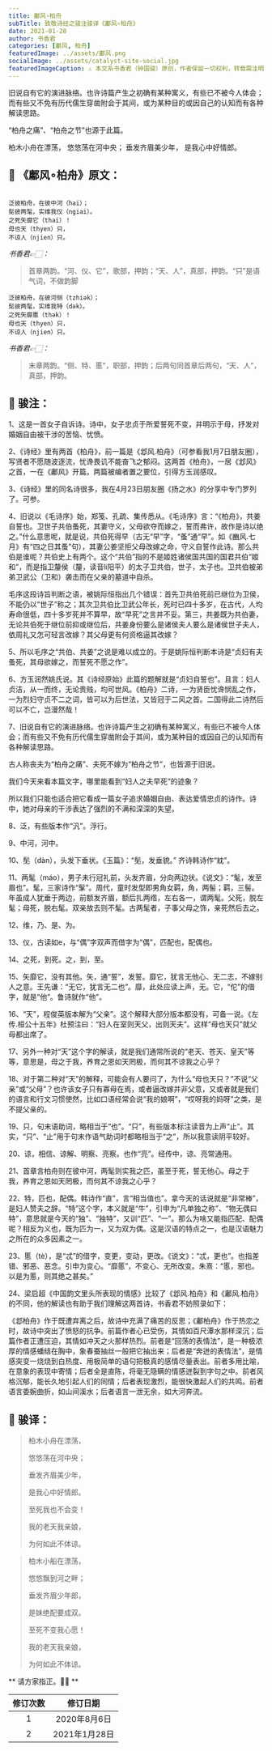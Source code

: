 ```yaml
---
title: 鄘风∘柏舟
subTitle: 致敬诗经之骏注骏译《鄘风∘柏舟》 
date: 2021-01-28 
author: 书香君
categories: [鄘风, 柏舟]
featuredImage: ../assets/鄘风.png
socialImage: ../assets/catalyst-site-social.jpg
featuredImageCaption: ⚠️️ 本文系书香君（钟国骏）原创，作者保留一切权利，转载需注明出处。
---
```


旧说自有它的演进脉络。也许诗篇产生之初确有某种寓义，有些已不被今人体会；而有些又不免有历代儒生穿凿附会于其间，或为某种目的或因自己的认知而有各种解读思路。

“柏舟之痛”、“柏舟之节”也源于此篇。

柏木小舟在漂荡，
悠悠荡在河中央；
垂发齐眉美少年，
是我心中好情郎。

## 🌼 《鄘风∘柏舟》原文：
```

泛彼柏舟，在彼中河（hai）；
髧彼两髦，实维我仪（ngiai）。
之死矢靡它（thai）！
母也天（thyen）只，
不谅人（njien）只。

```
*书香君👉🏻：* 

> 首章两韵。“河、仪、它”，歌部，押韵；“天、人”，真部，押韵。“只”是语气词，不做韵脚

```
泛彼柏舟，在彼河侧（tzhiək）；
髧彼两髦，实维我特（dək）。
之死矢靡慝（thək）！
母也天（thyen）只，
不谅人（njien）只。

```
*书香君👉🏻：* 

> 末章两韵。“侧、特、慝”，职部，押韵；后两句同首章后两句，“天、人”，真部，押韵。

## 🍁️ 骏注：

1、这是一首女子自诉诗。诗中，女子忠贞于所爱誓死不变，并明示于母，抒发对婚姻自由被干涉的苦恼、忧愤。

2、《诗经》里有两首《柏舟》，前一篇是《邶风.柏舟》（可参看我1月7日朋友圈），写贤者不愿随波逐流，忧谗畏讥不能奋飞之郁闷。这两首《柏舟》，一居《邶风》之首，一在《鄘风》开篇。两篇被编者置之要位，引得方玉润感叹。

3、《诗经》里的同名诗很多，我在4月23日朋友圈《扬之水》的分享中专门罗列了。可参。

4、旧说以《毛诗序》始，郑笺、孔疏、集传悉从。《毛诗序》言：“《柏舟》，共姜自誓也。卫世子共伯蚤死，其妻守义，父母欲夺而嫁之，誓而弗许，故作是诗以绝之。”什么意思呢，就是说，共伯死得早（古无“早”字，“蚤”通“早”。如《豳风.七月》有“四之日其蚤”句），其妻公姜坚拒父母改嫁之命，守义自誓作此诗。那么共伯是谁呢？共伯史上有两个。这个“共伯”指的不是姬姓诸侯国共国的国君共伯“姬和”，而是指卫釐侯（釐，读音li阳平）的太子卫共伯，世子，太子也。卫共伯被弟弟卫武公（卫和）袭击而在父亲的墓道中自杀。

毛序这段诗旨判断之语，被姚际恒指出几个错误：首先卫共伯死前已继位为卫侯，不能仍以“世子”称之；其次卫共伯比卫武公年长，死时已四十多岁，在古代，人均寿命很低，四十多岁死并不算早，故“早死”之言并不妥。第三，共姜既为共伯妻，无论共伯死于继位前抑或继位后，共姜身份要么是诸侯夫人要么是诸侯世子夫人，依周礼又怎可轻言改嫁？其父母更有何资格逼其改嫁？

5、所以毛序之“共伯、共姜”之说是难以成立的。于是姚际恒判断本诗是“贞妇有夫蚤死，其母欲嫁之，而誓死不愿之作”。

6、方玉润然姚氏说。其《诗经原始》此篇的题解就是“贞妇自誓也”。且言：妇人贞洁，从一而终，无论贵贱，均可世风。《柏舟》二诗，一为贤臣忧谗悯乱之作，一为烈妇守贞不二之词，皆可以为后世法，又皆冠于二风之首。二国得此二诗然后可以不亡，岂漫然哉！

7、旧说自有它的演进脉络。也许诗篇产生之初确有某种寓义，有些已不被今人体会；而有些又不免有历代儒生穿凿附会于其间，或为某种目的或因自己的认知而有各种解读思路。

古人称丧夫为“柏舟之痛”、夫死不嫁为“柏舟之节”，也皆源于旧说。

我们今天来看本篇文字，哪里能看到“妇人之夫早死”的迹象？

所以我们只能也适合把它看成一篇女子追求婚姻自由、表达爱情忠贞的诗作。诗中，她对母亲的干涉表达了强烈的不满和深深的失望。

8、泛，有些版本作“汎”。浮行。

9、中河，河中。

10、髧（dàn），头发下垂状。《玉篇》：“髧，发垂貌。” 齐诗韩诗作“紞”。

11、两髦（máo），男子未行冠礼前，头发齐眉，分向两边状。《说文》：“髦，发至眉也”。髦，三家诗作“髳”。周代，童时发型即男角女羁，角，两髻；羁，三髻。年虽成人犹垂于两边，前额发齐眉，额后扎两绺，左右各一，谓两髦。父死，脱左髦；母死，脱右髦。双亲故去则不髦。古两髦者，子事父母之饰，亲死然后去之。

12、维，乃、是、为。

13、仪，古读如e，与“偶”字双声而借字为“偶”，匹配也，配偶也。

14、之死，到死。之，到，至。

15、矢靡它，没有其他。矢，通“誓”，发誓。靡它，犹言无他心、无二志，不嫁别人之意。王先谦：“无它，犹言无二也”。靡，此处应读上声，无。它，“佗”的借字，就是“他”。鲁诗就作“他”。

16、“天”，程俊英版本解为“父亲”。这个解释大部分版本都没有，可备一说。《左传.桓公十五年》杜预注曰：“妇人在室则天父，出则天夫”。这样“母也天只”就父母都出席了。

17、另外一种对“天”这个字的解读，就是我们通常所说的“老天、苍天、皇天”等等，意思是，母之于我，养育之恩如天罔极，而何其不谅我之心乎？

18、对于第二种对“天”的解释，可能会有人要问了，为什么“母也天只？”不说“父亲”或“父母”？也许该女子只有寡母在焉，或者逼改嫁并非父意，又或者就是我们的语言和行文习惯使然，比如口语经常会说“我的娘啊”，“哎呀我的妈呀”之类，是不提父亲的。

19、只，句末语助词，略相当于“也”。“只”，有些版本标注读音为上声“止”。其实，“只”、“止”用于句末作语气助词时都略相当于“之”，所以我意读阴平较好。

20、谅，相信、谅解、明察、亮察。也作“亮”。经传中，谅、亮常通用。

21、首章言柏舟则在彼中河，两髦则实我之匹，虽至于死，誓无他心。母之于我，养育之恩如天罔极，而何其不谅我之心乎？

22、特，匹也，配偶。韩诗作“直”，言“相当值也”。拿今天的话说就是“非常棒”，是妇人赞夫之辞。“特”这个字，本义就是“牛”，引申为“凡单独之称”、“物无偶曰特”，意思就是今天的“独”、“独特”，又训“匹”、“一”。那么为啥又能指匹配、配偶呢？相反为义也，既为匹为一，又为双为偶。这是汉语的特点之一，也是汉语魅力之所在的众多因素之一。

23、慝（tè），是“忒”的借字，变更，变动，更改。《说文》：“忒，更也”。也指差错、邪恶、恶念。引申为变心。“靡慝”，不变心、无所改变。朱熹：“慝，邪也。以是为慝，则其绝之甚矣。”

24、梁启超《中国韵文里头所表现的情感》比较了《邶风.柏舟》和《鄘风.柏舟》的不同，他的解读也有助于我们理解这两首诗，书香君不妨照录如下：

《邶柏舟》作于既遭弃离之后，故诗中充满了痛苦的反思；《鄘柏舟》作于热恋之时，故诗中突出了愤怒的抗争。前篇作者心已受伤，其情如百尺潭水那样深沉；后篇作者正遭压迫，其情如冲天之火那样热烈。前者是“回荡的表情法”，是一种极浓厚的情感蟠结在胸中，象春蚕抽丝一般把它抽出来；后者是“奔迸的表情法”，是情感突变一烧烧到白热度、用极简单的语句把极真的感情尽量表出。前者多用比喻，在意象的表现中寄情；后者全是直陈，将毫无隐瞒的情感迸裂到字句之中。前者风格沉郁，能长久地引起人们的同情；后者表现激烈，能很快激起人们的共鸣。前者语言委婉曲折，如山间溪水；后者语言一泄无余，如大河奔流。

## 🍁️ 骏译：

> 柏木小舟在漂荡，
> 
> 悠悠荡在河中央；
> 
> 垂发齐眉美少年，
> 
> 是我心中好情郎。
> 
> 至死我也不会变！
> 
> 我的老天我亲娘，
> 
> 为何如此不体谅。

> 柏木小船在漂荡，
> 
> 悠悠飘到河之畔；
> 
> 垂发齐眉少年郎，
> 
> 是妹绝配要成双。
> 
> 至死不变我心愿！
> 
> 我的老天我亲娘，
> 
> 为何如此不体谅。

** 请方家指正。🙏🏻 **

| 修订次数      | 修订日期 | 
|   :----: |    :----:   | 
| 1    | 2020年8月6日       | 
| 2    | 2021年1月28日       | 
